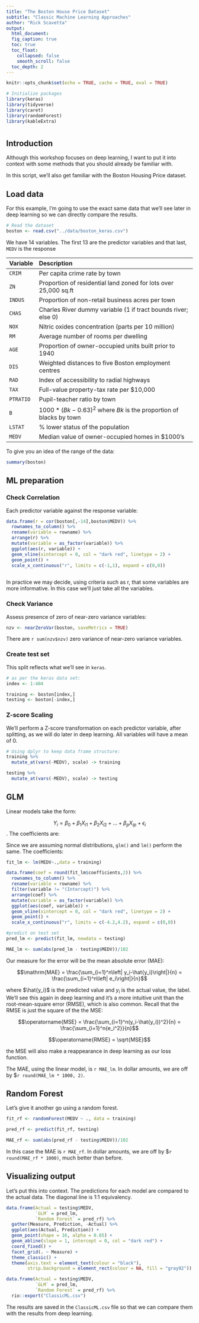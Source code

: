 ```yaml
---
title: "The Boston House Price Dataset"
subtitle: "Classic Machine Learning Approaches"
author: "Rick Scavetta"
output:
  html_document:
  fig_caption: true
  toc: true
  toc_float:
    collapsed: false
    smooth_scroll: false
  toc_depth: 2
---
```


```r
knitr::opts_chunk$set(echo = TRUE, cache = TRUE, eval = TRUE)

# Initialize packages
library(keras)
library(tidyverse)
library(caret)
library(randomForest)
library(kableExtra)
```

# {.tabset .tabset-fade .tabset-pills}

## Introduction

Although this workshop focuses on deep learning, I want to put it into context with some methods that you should already be familiar with.

In this script, we'll also get familiar with the Boston Housing Price dataset.

## Load data

For this example, I'm going to use the exact same data that we'll see later in deep learning so we can directly compare the results.

```r
# Read the dataset
boston <- read.csv("../data/boston_keras.csv")
```

We have 14 variables. The first 13 are the predictor variables and that last, `MEDV` is the response

| Variable  | Description                                                               |
|:----------|:--------------------------------------------------------------------------|
| `CRIM`    | Per capita crime rate by town                                             |
| `ZN`      | Proportion of residential land zoned for lots over 25,000 sq.ft           |
| `INDUS`   | Proportion of non-retail business acres per town                          |
| `CHAS`    | Charles River dummy variable (1 if tract bounds river; else 0)            |
| `NOX`     | Nitric oxides concentration (parts per 10 million)                        |
| `RM`      | Average number of rooms per dwelling                                      |
| `AGE`     | Proportion of owner-occupied units built prior to 1940                    |
| `DIS`     | Weighted distances to five Boston employment centres                      |
| `RAD`     | Index of accessibility to radial highways                                 |
| `TAX`     | Full-value property-tax rate per $10,000                                  |
| `PTRATIO` | Pupil-teacher ratio by town                                               |
| `B`       | $1000 * (Bk - 0.63)^2$ where $Bk$ is the proportion of blacks by town |
| `LSTAT`   | % lower status of the population                                          |
| `MEDV`    | Median value of owner-occupied homes in $1000’s                           |

To give you an idea of the range of the data:

```r
summary(boston)
```

## ML preparation

### Check Correlation

Each predictor variable against the response variable:

```r

data.frame(r = cor(boston[,-14],boston$MEDV)) %>% 
  rownames_to_column() %>% 
  rename(variable = rowname) %>% 
  arrange(r) %>% 
  mutate(variable = as_factor(variable)) %>% 
  ggplot(aes(r, variable)) +
  geom_vline(xintercept = 0, col = "dark red", linetype = 2) +
  geom_point() +
  scale_x_continuous("r", limits = c(-1,1), expand = c(0,0))
  
```

In practice we may decide, using criteria such as r, that some variables are more informative. In this case we'll just take all the variables.

### Check Variance

Assess presence of zero of near-zero variance variables:

```r
nzv <- nearZeroVar(boston, saveMetrics = TRUE)
```

There are `r sum(nzv$nzv)` zero variance of near-zero variance variables.

### Create test set

This split reflects what we'll see in `keras`.

```r
# as per the keras data set:
index <- 1:404

training <- boston[index,]
testing <- boston[-index,]
```

### Z-score Scaling

We'll perform a Z-score transformation on each predictor variable, after splitting, as we will do later in deep learning. All variables will have a mean of 0.

```r
# Using dplyr to keep data frame structure:
training %>% 
  mutate_at(vars(-MEDV), scale) -> training

testing %>% 
  mutate_at(vars(-MEDV), scale) -> testing
```

## GLM

Linear models take the form:

$$Y_i = \beta_0 + \beta_1 X_{i1} + \beta_2 X_{i2} + \ldots + \beta_p X_{ip} + \epsilon_i$$. The coefficients are:

Since we are assuming normal distributions, `glm()` and `lm()` perform the same. The coefficients:

```r
fit_lm <- lm(MEDV~.,data = training)
```


```r
data.frame(coef = round(fit_lm$coefficients,2)) %>% 
  rownames_to_column() %>% 
  rename(variable = rowname) %>% 
  filter(variable != "(Intercept)") %>%  
  arrange(coef) %>% 
  mutate(variable = as_factor(variable)) %>% 
  ggplot(aes(coef, variable)) +
  geom_vline(xintercept = 0, col = "dark red", linetype = 2) +
  geom_point() +
  scale_x_continuous("r", limits = c(-4.2,4.2), expand = c(0,0))
```


```r
#predict on test set
pred_lm <- predict(fit_lm, newdata = testing)

MAE_lm <- sum(abs(pred_lm - testing$MEDV))/102
```

Our measure for the error will be the mean absolute error (MAE):

$$\mathrm{MAE} = \frac{\sum_{i=1}^n\left| y_i-\hat{y_i}\right|}{n} = \frac{\sum_{i=1}^n\left| e_i\right|}{n}$$

where $\hat{y_i}$ is the predicted value and $y_i$ is the actual value, the label. We'll see this again in deep learning and it's a more intuitive unit than the root-mean-square error (RMSE), which is also common. Recall that the RMSE is just the square of the the MSE:

$$\operatorname{MSE} = \frac{\sum_{i=1}^n(y_i-\hat{y_i})^2}{n} = \frac{\sum_{i=1}^n{e_i^2}}{n}$$

$$\operatorname{RMSE} = \sqrt{MSE}$$

the MSE will also make a reappearance in deep learning as our loss function.

The MAE, using the linear model, is `r MAE_lm`. In dollar amounts, we are off by $`r round(MAE_lm * 1000, 2)`.

## Random Forest

Let's give it another go using a random forest.

```r
fit_rf <- randomForest(MEDV ~ ., data = training)

pred_rf <- predict(fit_rf, testing)

MAE_rf <- sum(abs(pred_rf - testing$MEDV))/102

```

In this case the MAE is `r MAE_rf`. In dollar amounts, we are off by $`r round(MAE_rf * 1000)`, much better than before.

## Visualizing output

Let's put this into context. The predictions for each model are compared to the actual data. The diagonal line is 1:1 equivalency.

```r
data.frame(Actual = testing$MEDV,
           `GLM` = pred_lm,
           `Random Forest` = pred_rf) %>% 
  gather(Measure, Prediction, -Actual) %>% 
  ggplot(aes(Actual, Prediction)) +
  geom_point(shape = 16, alpha = 0.65) +
  geom_abline(slope = 1, intercept = 0, col = "dark red") +
  coord_fixed() +
  facet_grid(. ~ Measure) +
  theme_classic() +
  theme(axis.text = element_text(colour = "black"),
        strip.background = element_rect(colour = NA, fill = "gray92"))
```

```r
data.frame(Actual = testing$MEDV,
           `GLM` = pred_lm,
           `Random Forest` = pred_rf) %>% 
  rio::export("ClassicML.csv")
```

The results are saved in the `ClassicML.csv` file so that we can compare them with the results from deep learning.